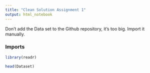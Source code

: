 ```yaml
---
title: "Clean Solution Assignment 1"
output: html_notebook
---
```


Don't add the Data set to the Github repository, it's too big. Import it manually.

### Imports

```r
library(readr)

head(Dataset)
```
